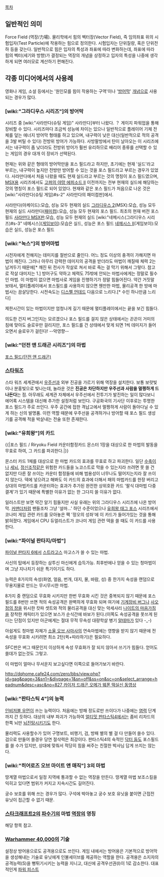 [[목차]]

== 일반적인 의미 ==
Force Field (역장/力場). 물리학에서 힘의 벡터장(Vector Field), 즉 임의좌표 위의 시험입자(Test Particle)에 작용하는 힘으로 정의한다. 시험입자는 단위질량, 혹은 단위전하 등을 갖는다. 일반적으로 힘은 입자의 특성과 좌표에 따라 변화하는데, 좌표에 따라 힘의 벡터(세기와 방향)가 결정되는 역장의 개념을 상정하고 입자의 특성을 나중에 생각하게 되면 여러모로 계산하기 편해진다. 

== 각종 미디어에서의 사용례 ==
영화나 게임, 소설 등에서는 '원인모를 힘이 작용하는 구역'이나 '[[방어막]]' [[개념]]으로 사용되는 경우가 많다.

=== [wiki:"그라디우스 시리즈"]의 방어막 ===
시리즈 중 [wiki:"사라만다(슈팅 게임)" 사라만다]부터 나왔다. ？ 게이지 파워업을 통해 장비할 수 있다. 시리즈마다 조금씩 성능에 차이는 있으나 일반적으로 플레이어 기체 전체를 덮는 에너지 방어막 형태를 하고 있으며, 내구력이 낮은 대신(일반적으로 적의 공격을 3발 버틸 수 있다) 전방위 방어가 가능하다. 사방팔방에서 탄이 날아오는 이 시리즈에서는 내구력이 좀 낮더라도 전방위 방어가 훨씬 유리하므로 배리어 종류를 선택할 수 있는 게임의 경우 대개 이 장비가 선택된다.

현재는 위와 같은 형태의 방어막만을 포스 필드라고 하지만, 초기에는 현재 '실드'라고 부르는, 내구력이 높지만 전방만 방어할 수 있는 것을 포스 필드라고 부르는 경우가 있었다. 사라만다에서 처음 나왔을 때도 현재 실드라고 부르는 것의 명칭이 포스 필드였으며, [[MSX]]용 시리즈에서도 [[고퍼의 야망 에피소드 II]] 이전까지는 전부 현재의 실드에 해당하는 것의 명칭이 포스 필드로 되어 있었다. 현재와 같은 포스 필드가 처음으로 나온 것은 [wiki:"사라만다(슈팅 게임)#s-2" 사라만다의 패미컴판]에서.

사라만다(아케이드):모습, 성능 모두 현재의 실드
[[그라디우스 2]](MSX):모습, 성능 모두 현재의 실드
사라만다([[패미컴]]):모습, 성능 모두 현재의 포스 필드. 최초의 현재 버전 포스 필드
[[사라만다 MSX판]]:모습, 성능 모두 현재의 실드
[wiki:"네메시스(그라디우스 시리즈)#s-3" 네메시스]([[게임보이]]):모습은 실드, 성능은 포스 필드
[[네메시스 II]](게임보이):모습은 실드, 성능은 포스 필드

=== [wiki:"녹스"]의 방어마법 ===
시전자에게 전해지는 데미지를 절반으로 줄인다. 어느 정도 이상의 충격이 가해지면 마법이 깨진다. 그러나 아무리 강력한 데미지의 공격을 받더라도 마법이 깨질때 체력 2는 남겨두기 때문에[* 깨진 뒤 전사가 작살로 쳐서 바로 죽는 걸 막기 위해서 그렇다. 참고로 작살 대미지는 1.] 방어구도 약하고 체력도 75밖에 안되는 마법사에게는 정말로 필수인 마법. 이 마법이 없으면 마법사로 게임을 진행하기가 정말 힘들어진다. 약간 거짓말 보태서, 멀티플레이에서 포스필드를 사용하지 않으면 웬만한 마법, 물리공격 한 방에 마법사는 끔살당한다. 시전속도는 [[디스펠 언데드]] 다음으로 느리다.[* 수인 하나만큼 느리다]

제한시간이 있는 마법이지만 엄청나게 길기 때문에 멀티플레이에서는 끝을 보긴 힘들다.

의도한 건지 버그인지는 모르겠으나 포스 필드를 걸지 않은 상태에서는 끈끈이 거미의 침에 맞아도 슬로우만 걸리지만, 포스 필드를 건 상태에서 맞게 되면 1씩 데미지가 들어오면서 슬로우가 걸린다! --악영향--


=== [wiki:"던전 앤 드래곤 시리즈"]의 마법 ===
[[포스 필드(던전 앤 드래곤)]]

=== [[스타워즈]] ===
스타 워즈 세계관에서 [[우주선]]과 외부 진공을 가르기 위해 역장을 설치한다. 보통 보랏빛이나 분홍빛으로 빛나는데, 놀라운 것은 '''진공은 차단하지만 우주선과 사람을 멀쩡하게 드나든다'''는 점. 아무래도 세계관 자체에서 우주선에서 전투기가 발진하는 일이 많다보니 에어록 시스템을 대신해 추가한 설정처럼 보인다. 구공화국의 기사단 이후로는 투명한 포스 필드가 주로 쓰인다. 우주 공간에 접한 격납고에서 멀쩡하게 사람이 돌아다닐 수 있게 하는 신의 발명품. 이런 역할 때문에 우주선을 공격하거나 방어할 때 포스 필드 생성기를 공격해 적을 박살내는 전술 또한 존재한다.

=== [wiki:"유희왕"]의 카드 ===
{{|포스 필드 / Riryoku Field
카운터함정카드
몬스터 1장을 대상으로 한 마법의 발동을 무효로 하여, 그 카드를 파괴한다.|}}

몬스터 카드 1체를 대상으로 한 마법 카드의 효과를 무효로 하고 파괴한다. 일단 [[수축]]이나 [[세뇌]], [[정신조작]]같은 위험한 카드들을 노코스트로 막을 수 있는지라 쓰려면 못 쓸 건 없지만 다른 잘 쓰이는 카운터 함정들에 비해 범용성이 너무나도 떨어지는지라 잘 쓰이지 않는다. 덱에 넣으려고 해봐도 이 카드의 효과에 더해서 패의 마법카드를 한장 버리고 상대의 마법카드를 카운터하는 효과가 추가된 완전한 상위호환 카드 '팔식 대마법 다중결계'가 있기 때문에 특별한 이유가 없는 한 그다지 쓸 이유가 없다.

일러스트만 보면 약간 알기 힘들지만 사실 유래는 위의 그라디우스 시리즈에 나온 방어막. [[커맨더]]처럼 팬들조차 그냥 '설마...' 하던 수준이었으나 [[유희왕 태그 포스]] 시리즈에서 코나미 게임 관련 카드를 모아놓은 팩 '정오의 성좌'에 이 카드가 들어가있는 것을 통해 밝혀졌다. 게임에서 CPU 듀얼리스트가 코나미 게임 관련 덱을 쓸 때도 이 카드를 사용한다.

=== [wiki:"파이널 판타지/마법"] ===
[[파이널 판타지 6]]에서 [[스트라고스]] 마고스가 쓸 수 있는 마법.

사신의 탑에서 등장하는 삼투신 마신에게 습득가능. 최후반에나 얻을 수 있는 청마법이며 그냥 지나치기 쉬운 특기이기도 하다. 

능력은 8가지의 속성(화염, 얼음, 번개, 대지, 물, 바람, 성) 중 한가지 속성을 랜덤으로 무용지물로 만드는 무시무시한 마법.

8가지 중 랜덤으로 무효화 시키지만 한번 무효화 시킨 것은 중복되지 않기 때문에 포스 필드를 8번만 쓰면 적의 속성공격은 완벽하게 무효화 되며 여기에 [[기계장비 버그]]나 [[사오정의 창]]을 위시한 캇파 셋트와 적의 물리공격을 대신 맞는 악세사리 [[나이트의 마음가짐]]을 장착한 캐릭터가 있으면 보스가 순식간에 바보가 된다.(이쪽도 속성공격을 못쓰게 된다는 단점이 있지만 아군에게는 절대 무적 무속성 대량학살 병기 [[알테마]]가 있다 -_-)

아쉽게도 청마법 자체가 [[소울 오브 사마사]]의 연속마법에는 영향을 받지 않기 때문에 전 속성을 무효화 시키려면 최소 2턴(퀵+따라하기)은 필요하다.

SFC판은 버그 때문인지 이상하게 속성 무효화가 잘 되지 않아서 쓰기가 힘들다. 얻어도 쓸데가 없는것도 그렇고.

이 마법이 얼마나 무서운지 보고싶다면 이쪽으로 들어가보기 바란다.

[[http://dqhome.cafe24.com/zero/bbs/view.php?id=gag&page=3&sn1=&divpage=1&sn=off&ss=on&sc=on&select_arrange=headnum&desc=asc&no=827 카이저 드래곤,오메가 웨폰 떡실신 동영상]]

=== [wiki:"판타스틱 4"]의 능력 ===
[[인비저블 우먼]]이 쓰는 능력이다. 처음에는 방패 정도로만 쓰이다가 나중에는 [[염력]] 단계까지 간 듯하다. 대상의 내부 파괴가 가능하여 [[얼티밋 판타스틱4]]에서는 좀비 리차드의 한쪽 뇌만 [[뇌진탕]]시키기도 한다.

물리력도 사용할수가 있어 구명보트, 비행기, 검, 방패 별의 별 걸 다 만들어 쓸수 있다. 검으로 만들어 쓸경우 당연 절삭력은 최강이다. 판타스틱4의 숙적인 [[닥터 둠]]도 포스필드를 쓸 수가 있지만, 상대에 맞춰서 적당히 힘을 써주는 친절한 박사님 답게 쓰지는 않는다.

=== [wiki:"히어로즈 오브 마이트 앤 매직"] 3의 마법 ===
땅계열 마법으로서 일정 지역에 통과할 수 없는 역장을 만든다. 땅계열 마법 보조스킬을 익히고 있다면 범위가 커지고 지속시간도 길어진다.

궁수 보호를 위해 쓰는 경우가 많다. 구석에 박아놓고 궁수 보호 유닛을 붙이면 근접전 유닛이 접근할 수 없기 때문.

=== [[스타크래프트2]]의 [[파수기]]의 마법 [[역장]]의 영칭 ===
해당 항목 참고.

=== [[Warhammer 40,000]]의 기술 ===
설정상 방어용으로도 공격용으로도 쓰인다.
게임 내에서는 방어용은 기본적으로 방어막을 생성해내는 기술로 유닛에게 인불세이브를 제공하는 역할을 한다.
공격용은 소지자의 공격능력(S)을 뻥튀기시키는 능력을 지니고, 대신에 공격우선권(I)이 1로 감소한다. 대표적인게 [[파워 피스트]]

